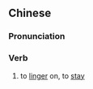 {{also|迟留}}
==Chinese==
{{zh-forms|s=迟留}}

===Pronunciation===
{{zh-pron
|m=chíliú
|c=ci4 lau4
|cat=v
}}

===Verb===
{{zh-verb}}

# to [[linger]] on, to [[stay]]
